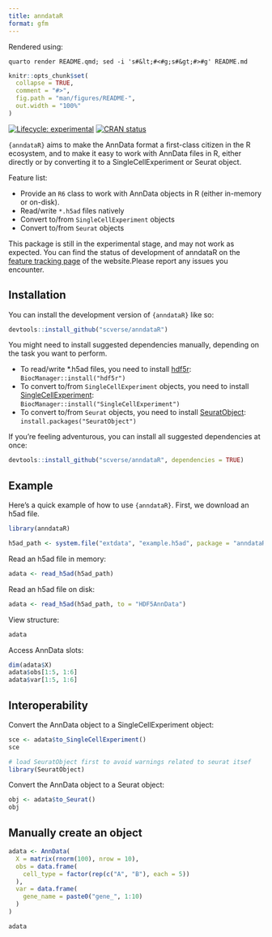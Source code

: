 ```yaml
---
title: anndataR
format: gfm
---
```


:::{.content-hidden}
Rendered using:
```
quarto render README.qmd; sed -i 's#&lt;#<#g;s#&gt;#>#g' README.md
```
:::

<!-- README.md is generated from README.qmd. Please edit that file -->

```r
knitr::opts_chunk$set(
  collapse = TRUE,
  comment = "#>",
  fig.path = "man/figures/README-",
  out.width = "100%"
)
```

<!-- badges: start -->
[![Lifecycle: experimental](https://img.shields.io/badge/lifecycle-experimental-orange.svg)](https://lifecycle.r-lib.org/articles/stages.html#experimental)
[![CRAN status](https://www.r-pkg.org/badges/version/anndataR)](https://CRAN.R-project.org/package=anndataR)
<!-- badges: end -->


`{anndataR}` aims to make the AnnData format a first-class citizen in the R ecosystem, and to make it easy to work with AnnData files in R, either directly
or by converting it to a SingleCellExperiment or Seurat object.

Feature list:

* Provide an `R6` class to work with AnnData objects in R (either in-memory or on-disk).
* Read/write `*.h5ad` files natively
* Convert to/from `SingleCellExperiment` objects
* Convert to/from `Seurat` objects

:::{.callout-warning}
This package is still in the experimental stage, and may not work as expected. You can find the status of development of anndataR on the [feature tracking page](https://anndatar.data-intuitive.com/articles/design.html#feature-tracking) of the website.Please report any issues you encounter.
:::

## Installation

You can install the development version of `{anndataR}` like so:

``` r
devtools::install_github("scverse/anndataR")
```

You might need to install suggested dependencies manually, depending on the task you want to perform.

* To read/write *.h5ad files, you need to install [hdf5r](https://cran.r-project.org/package=hdf5r):  
  `BiocManager::install("hdf5r")`
* To convert to/from `SingleCellExperiment` objects, you need to install [SingleCellExperiment](https://bioconductor.org/packages/release/bioc/html/SingleCellExperiment.html):  
  `BiocManager::install("SingleCellExperiment")`
* To convert to/from `Seurat` objects, you need to install [SeuratObject](https://cran.r-project.org/package=SeuratObject):  
  `install.packages("SeuratObject")`

If you're feeling adventurous, you can install all suggested dependencies at once:

``` r
devtools::install_github("scverse/anndataR", dependencies = TRUE)
```

## Example

Here's a quick example of how to use `{anndataR}`. First, we download an h5ad file.

```r
library(anndataR)

h5ad_path <- system.file("extdata", "example.h5ad", package = "anndataR")
```

Read an h5ad file in memory:

```r
adata <- read_h5ad(h5ad_path)
```

Read an h5ad file on disk:

```r
adata <- read_h5ad(h5ad_path, to = "HDF5AnnData")
```

View structure:
```r
adata
```

Access AnnData slots:
```r
dim(adata$X)
adata$obs[1:5, 1:6]
adata$var[1:5, 1:6]
```

## Interoperability

Convert the AnnData object to a SingleCellExperiment object:
```r
sce <- adata$to_SingleCellExperiment()
sce
```

```r
# load SeuratObject first to avoid warnings related to seurat itsef
library(SeuratObject)
```

Convert the AnnData object to a Seurat object:
```r
obj <- adata$to_Seurat()
obj
```

## Manually create an object

```r
adata <- AnnData(
  X = matrix(rnorm(100), nrow = 10),
  obs = data.frame(
    cell_type = factor(rep(c("A", "B"), each = 5))
  ),
  var = data.frame(
    gene_name = paste0("gene_", 1:10)
  )
)

adata
```
